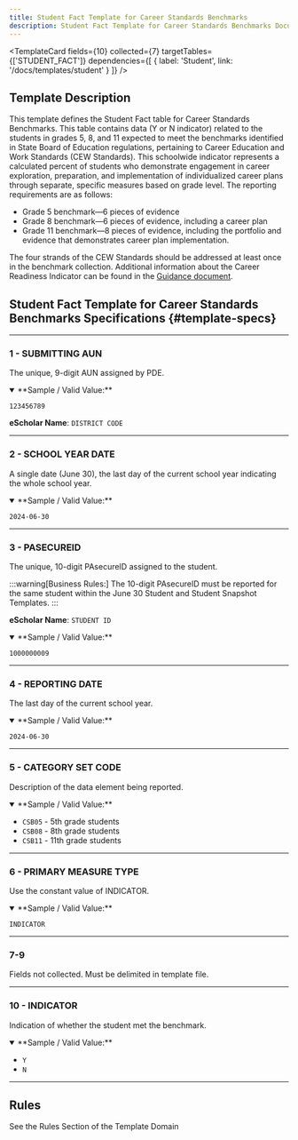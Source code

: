 ```yaml
---
title: Student Fact Template for Career Standards Benchmarks
description: Student Fact Template for Career Standards Benchmarks Documentation
---
```


<TemplateCard
  fields={10}
  collected={7}
  targetTables={['STUDENT_FACT']}
  dependencies={[
    { label: 'Student', link: '/docs/templates/student' }
  ]}
/>

## Template Description

This template defines the Student Fact table for Career Standards Benchmarks. This table contains data (Y or N indicator) related to the students in grades 5, 8, and 11 expected to meet the benchmarks identified in State Board of Education regulations, pertaining to Career Education and Work Standards (CEW Standards). This schoolwide indicator represents a calculated percent of students who demonstrate engagement in career exploration, preparation, and implementation of individualized career plans through separate, specific measures based on grade level. The reporting requirements are as follows:

- Grade 5 benchmark—6 pieces of evidence
- Grade 8 benchmark—6 pieces of evidence, including a career plan
- Grade 11 benchmark—8 pieces of evidence, including the portfolio and evidence that demonstrates career plan implementation.

The four strands of the CEW Standards should be addressed at least once in the benchmark collection. Additional information about the Career Readiness Indicator can be found in the [Guidance document](https://www.education.pa.gov/Documents/About%20PDE/FutureReadyPA/Future%20Ready%20PA%20Index%20Career%20Readiness%20Guidance%20V2.pdf).

## Student Fact Template for Career Standards Benchmarks Specifications {#template-specs}

---
### 1 - SUBMITTING AUN
<p><Badge color="required" /> <Badge color="key" /> <Badge length={20} /></p>

The unique, 9-digit AUN assigned by PDE.

<details open>
<summary>**Sample / Valid Value:**</summary>

`123456789`
</details>

**eScholar Name**: `DISTRICT CODE`

---
### 2 - SCHOOL YEAR DATE
<p><Badge color="required" /> <Badge color="key" /> <Badge length={10} /></p>

A single date (June 30), the last day of the current school year indicating the whole school year.

<details open>
<summary>**Sample / Valid Value:**</summary>

`2024-06-30`
</details>

---
### 3 - PASECUREID
<p><Badge color="required" /> <Badge color="key" /> <Badge length={10} /></p>

The unique, 10-digit PAsecureID assigned to the student.

:::warning[Business Rules:]
The 10-digit PAsecureID must be reported for the same student within the June 30 Student and Student Snapshot Templates.
:::

**eScholar Name**: `STUDENT ID`

<details open>
<summary>**Sample / Valid Value:**</summary>

`1000000009`
</details>

---
### 4 - REPORTING DATE
<p><Badge color="required" /> <Badge color="key" /> <Badge length={10} /></p>

The last day of the current school year.

<details open>
<summary>**Sample / Valid Value:**</summary>

`2024-06-30`
</details>

---
### 5 - CATEGORY SET CODE
<p><Badge color="required" /> <Badge color="key" /> <Badge length={100} /></p>

Description of the data element being reported.

<details open>
<summary>**Sample / Valid Value:**</summary>

- `CSB05` - 5th grade students
- `CSB08` - 8th grade students 
- `CSB11` - 11th grade students
</details>

---
### 6 - PRIMARY MEASURE TYPE
<p><Badge color="required" /> <Badge color="key" /> <Badge length={9} /></p>

Use the constant value of INDICATOR.

<details open>
<summary>**Sample / Valid Value:**</summary>

`INDICATOR`
</details>

---
### 7-9
Fields not collected. Must be delimited in template file.

---
### 10 - INDICATOR
<p><Badge color="required" /> <Badge color="updateable" /> <Badge length={1} /></p>

Indication of whether the student met the benchmark.

<details open>
<summary>**Sample / Valid Value:**</summary>

- `Y`
- `N`
</details>

---
## Rules
See the Rules Section of the Template Domain